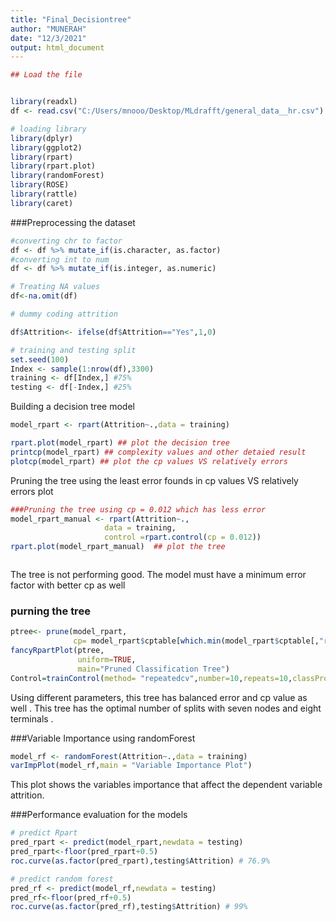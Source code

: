 ---
title: "Final_Decisiontree"
author: "MUNERAH"
date: "12/3/2021"
output: html_document
---

```{r}
## Load the file


library(readxl)
df <- read.csv("C:/Users/mnooo/Desktop/MLdrafft/general_data__hr.csv")

```


```{r}

# loading library
library(dplyr)
library(ggplot2)
library(rpart)
library(rpart.plot)
library(randomForest)
library(ROSE)
library(rattle)
library(caret)

```

###Preprocessing the dataset

```{r}

#converting chr to factor
df <- df %>% mutate_if(is.character, as.factor)
#converting int to num
df <- df %>% mutate_if(is.integer, as.numeric)

# Treating NA values
df<-na.omit(df)

# dummy coding attrition 

df$Attrition<- ifelse(df$Attrition=="Yes",1,0)

```

```{r}

# training and testing split
set.seed(100)
Index <- sample(1:nrow(df),3300)
training <- df[Index,] #75%
testing <- df[-Index,] #25%

```
Building a decision tree model
```{r}

model_rpart <- rpart(Attrition~.,data = training)

rpart.plot(model_rpart) ## plot the decision tree
printcp(model_rpart) ## complexity values and other detaied result
plotcp(model_rpart) ## plot the cp values VS relatively errors
```

Pruning the tree using the least error founds in cp values VS relatively errors plot 
```{r}
###Pruning the tree using cp = 0.012 which has less error 
model_rpart_manual <- rpart(Attrition~., 
                     data = training, 
                     control =rpart.control(cp = 0.012)) 
rpart.plot(model_rpart_manual)  ## plot the tree 



```
 The tree is not performing good. The model must have a minimum error factor with better cp as well 


### purning the tree 
```{r}
ptree<- prune(model_rpart,
              cp= model_rpart$cptable[which.min(model_rpart$cptable[,"rel error"]),"CP"])
fancyRpartPlot(ptree,
               uniform=TRUE,
               main="Pruned Classification Tree")
Control=trainControl(method= "repeatedcv",number=10,repeats=10,classProbs=TRUE,summaryFunction =multiClassSummary)


```
Using different parameters, this tree has balanced error and cp value as well . This tree has the optimal number of splits with seven nodes and eight terminals .

###Variable Importance using randomForest
```{r}
model_rf <- randomForest(Attrition~.,data = training)
varImpPlot(model_rf,main = "Variable Importance Plot")

```
This plot shows the variables importance that affect the dependent variable attrition.

###Performance evaluation for the models
```{r}

# predict Rpart 
pred_rpart <- predict(model_rpart,newdata = testing)
pred_rpart<-floor(pred_rpart+0.5)
roc.curve(as.factor(pred_rpart),testing$Attrition) # 76.9%

# predict random forest
pred_rf <- predict(model_rf,newdata = testing)
pred_rf<-floor(pred_rf+0.5)
roc.curve(as.factor(pred_rf),testing$Attrition) # 99%

```



